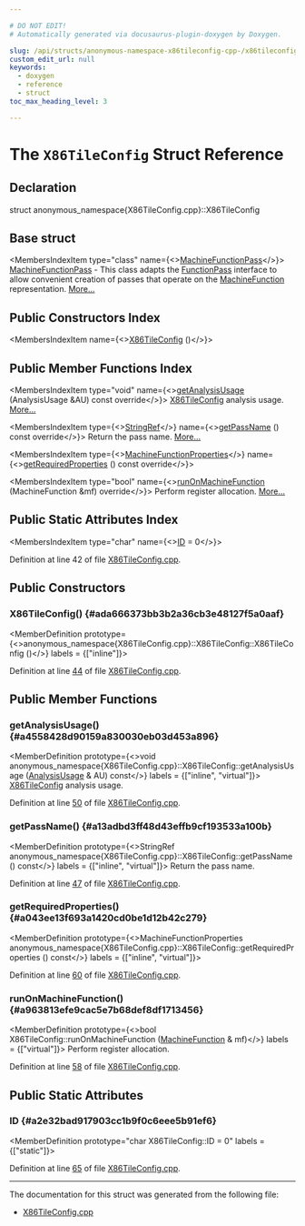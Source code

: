 ```yaml
---

# DO NOT EDIT!
# Automatically generated via docusaurus-plugin-doxygen by Doxygen.

slug: /api/structs/anonymous-namespace-x86tileconfig-cpp-/x86tileconfig
custom_edit_url: null
keywords:
  - doxygen
  - reference
  - struct
toc_max_heading_level: 3

---
```





# The `X86TileConfig` Struct Reference

<DoxygenPage pluginConfig={pluginConfig}>



## Declaration

<CodeBlock>struct anonymous_namespace{X86TileConfig.cpp}::X86TileConfig</CodeBlock>

## Base struct

<MembersIndex>

<MembersIndexItem
  type="class"
  name={<><a href="/docs/api/classes/llvm/machinefunctionpass">MachineFunctionPass</a></>}>
<a href="/docs/api/classes/llvm/machinefunctionpass">MachineFunctionPass</a> - This class adapts the <a href="/docs/api/classes/llvm/functionpass">FunctionPass</a> interface to allow convenient creation of passes that operate on the <a href="/docs/api/classes/llvm/machinefunction">MachineFunction</a> representation. <a href="/docs/api/classes/llvm/machinefunctionpass/#details">More...</a>
</MembersIndexItem>

</MembersIndex>

## Public Constructors Index

<MembersIndex>

<MembersIndexItem
  name={<><a href="#ada666373bb3b2a36cb3e48127f5a0aaf">X86TileConfig</a> ()</>}>
</MembersIndexItem>

</MembersIndex>

## Public Member Functions Index

<MembersIndex>

<MembersIndexItem
  type="void"
  name={<><a href="#a4558428d90159a830030eb03d453a896">getAnalysisUsage</a> (AnalysisUsage &amp;AU) const override</>}>
<a href="/docs/api/structs/anonymous-namespace-x86tileconfig-cpp-/x86tileconfig">X86TileConfig</a> analysis usage. <a href="#a4558428d90159a830030eb03d453a896">More...</a>
</MembersIndexItem>

<MembersIndexItem
  type={<><a href="/docs/api/classes/llvm/stringref">StringRef</a></>}
  name={<><a href="#a13adbd3ff48d43effb9cf193533a100b">getPassName</a> () const override</>}>
Return the pass name. <a href="#a13adbd3ff48d43effb9cf193533a100b">More...</a>
</MembersIndexItem>

<MembersIndexItem
  type={<><a href="/docs/api/classes/llvm/machinefunctionproperties">MachineFunctionProperties</a></>}
  name={<><a href="#a043ee13f693a1420cd0be1d12b42c279">getRequiredProperties</a> () const override</>}>
</MembersIndexItem>

<MembersIndexItem
  type="bool"
  name={<><a href="#a963813efe9cac5e7b68def8df1713456">runOnMachineFunction</a> (MachineFunction &amp;mf) override</>}>
Perform register allocation. <a href="#a963813efe9cac5e7b68def8df1713456">More...</a>
</MembersIndexItem>

</MembersIndex>

## Public Static Attributes Index

<MembersIndex>

<MembersIndexItem
  type="char"
  name={<><a href="#a2e32bad917903cc1b9f0c6eee5b91ef6">ID</a> = 0</>}>
</MembersIndexItem>

</MembersIndex>


Definition at line 42 of file <a href="/docs/api/files/lib/lib/target/lib/target/x86/x86tileconfig-cpp">X86TileConfig.cpp</a>.

<SectionDefinition>

## Public Constructors

### X86TileConfig() {#ada666373bb3b2a36cb3e48127f5a0aaf}

<MemberDefinition
  prototype={<>anonymous&#95;namespace&#123;X86TileConfig.cpp&#125;::X86TileConfig::X86TileConfig ()</>}
  labels = {["inline"]}>

Definition at line <a href="/docs/api/files/lib/lib/target/lib/target/x86/x86tileconfig-cpp/#l00044">44</a> of file <a href="/docs/api/files/lib/lib/target/lib/target/x86/x86tileconfig-cpp">X86TileConfig.cpp</a>.
</MemberDefinition>

</SectionDefinition>

<SectionDefinition>

## Public Member Functions

### getAnalysisUsage() {#a4558428d90159a830030eb03d453a896}

<MemberDefinition
  prototype={<>void anonymous&#95;namespace&#123;X86TileConfig.cpp&#125;::X86TileConfig::getAnalysisUsage (<a href="/docs/api/classes/llvm/analysisusage">AnalysisUsage</a> &amp; AU) const</>}
  labels = {["inline", "virtual"]}>
<a href="/docs/api/structs/anonymous-namespace-x86tileconfig-cpp-/x86tileconfig">X86TileConfig</a> analysis usage.

Definition at line <a href="/docs/api/files/lib/lib/target/lib/target/x86/x86tileconfig-cpp/#l00050">50</a> of file <a href="/docs/api/files/lib/lib/target/lib/target/x86/x86tileconfig-cpp">X86TileConfig.cpp</a>.
</MemberDefinition>

### getPassName() {#a13adbd3ff48d43effb9cf193533a100b}

<MemberDefinition
  prototype={<>StringRef anonymous&#95;namespace&#123;X86TileConfig.cpp&#125;::X86TileConfig::getPassName () const</>}
  labels = {["inline", "virtual"]}>
Return the pass name.

Definition at line <a href="/docs/api/files/lib/lib/target/lib/target/x86/x86tileconfig-cpp/#l00047">47</a> of file <a href="/docs/api/files/lib/lib/target/lib/target/x86/x86tileconfig-cpp">X86TileConfig.cpp</a>.
</MemberDefinition>

### getRequiredProperties() {#a043ee13f693a1420cd0be1d12b42c279}

<MemberDefinition
  prototype={<>MachineFunctionProperties anonymous&#95;namespace&#123;X86TileConfig.cpp&#125;::X86TileConfig::getRequiredProperties () const</>}
  labels = {["inline", "virtual"]}>

Definition at line <a href="/docs/api/files/lib/lib/target/lib/target/x86/x86tileconfig-cpp/#l00060">60</a> of file <a href="/docs/api/files/lib/lib/target/lib/target/x86/x86tileconfig-cpp">X86TileConfig.cpp</a>.
</MemberDefinition>

### runOnMachineFunction() {#a963813efe9cac5e7b68def8df1713456}

<MemberDefinition
  prototype={<>bool X86TileConfig::runOnMachineFunction (<a href="/docs/api/classes/llvm/machinefunction">MachineFunction</a> &amp; mf)</>}
  labels = {["virtual"]}>
Perform register allocation.

Definition at line <a href="/docs/api/files/lib/lib/target/lib/target/x86/x86tileconfig-cpp/#l00058">58</a> of file <a href="/docs/api/files/lib/lib/target/lib/target/x86/x86tileconfig-cpp">X86TileConfig.cpp</a>.
</MemberDefinition>

</SectionDefinition>

<SectionDefinition>

## Public Static Attributes

### ID {#a2e32bad917903cc1b9f0c6eee5b91ef6}

<MemberDefinition
  prototype="char X86TileConfig::ID = 0"
  labels = {["static"]}>

Definition at line <a href="/docs/api/files/lib/lib/target/lib/target/x86/x86tileconfig-cpp/#l00065">65</a> of file <a href="/docs/api/files/lib/lib/target/lib/target/x86/x86tileconfig-cpp">X86TileConfig.cpp</a>.
</MemberDefinition>

</SectionDefinition>

<hr/>

The documentation for this struct was generated from the following file:

<ul>
<li><a href="/docs/api/files/lib/lib/target/lib/target/x86/x86tileconfig-cpp">X86TileConfig.cpp</a></li>
</ul>

</DoxygenPage>
